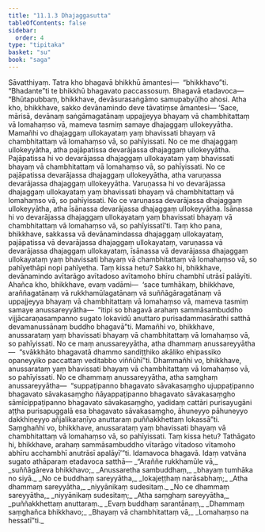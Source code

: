 ```yaml
---
title: "11.1.3 Dhajaggasutta"
tableOfContents: false
sidebar:
  order: 4
type: "tipitaka"
basket: "su"
book: "saga"
---
```



<DynamicBreadcrumb />

<Division number="249" book="saga" bookNo="12" page="220">

<Paragraph number="1545" book="saga">
Sāvatthiyaṃ. Tatra kho bhagavā bhikkhū āmantesi—  “bhikkhavo”ti. “Bhadante”ti te bhikkhū bhagavato paccassosuṃ. Bhagavā etadavoca—
</Paragraph>

<Paragraph number="1546" book="saga">
“Bhūtapubbaṃ, bhikkhave, devāsurasaṅgāmo samupabyūḷho ahosi. Atha kho, bhikkhave, sakko devānamindo deve tāvatiṃse āmantesi—
</Paragraph>

<Paragraph number="1547" book="saga">
‘Sace, mārisā, devānaṃ saṅgāmagatānaṃ uppajjeyya bhayaṃ vā chambhitattaṃ vā lomahaṃso vā, mameva tasmiṃ samaye dhajaggaṃ ullokeyyātha. Mamañhi vo dhajaggaṃ ullokayataṃ yaṃ bhavissati bhayaṃ vā chambhitattaṃ vā lomahaṃso vā, so pahīyissati.
</Paragraph>

<Paragraph number="1548" book="saga">
No ce me dhajaggaṃ ullokeyyātha, atha pajāpatissa devarājassa dhajaggaṃ ullokeyyātha. Pajāpatissa hi vo devarājassa dhajaggaṃ ullokayataṃ yaṃ bhavissati bhayaṃ vā chambhitattaṃ vā lomahaṃso vā, so pahīyissati.
</Paragraph>

<Paragraph number="1549" book="saga">
No ce pajāpatissa devarājassa dhajaggaṃ ullokeyyātha, atha varuṇassa devarājassa dhajaggaṃ ullokeyyātha. Varuṇassa hi vo devarājassa dhajaggaṃ ullokayataṃ yaṃ bhavissati bhayaṃ vā chambhitattaṃ vā lomahaṃso vā, so pahīyissati.
</Paragraph>

<Paragraph number="1550" book="saga">
No ce varuṇassa devarājassa dhajaggaṃ ullokeyyātha, atha īsānassa devarājassa dhajaggaṃ ullokeyyātha. Īsānassa hi vo devarājassa dhajaggaṃ ullokayataṃ yaṃ bhavissati bhayaṃ vā chambhitattaṃ vā lomahaṃso vā, so pahīyissatī’ti.
</Paragraph>

<Paragraph number="1551" book="saga">
Taṃ kho pana, bhikkhave, sakkassa vā devānamindassa dhajaggaṃ ullokayataṃ, pajāpatissa vā devarājassa dhajaggaṃ ullokayataṃ, varuṇassa vā devarājassa dhajaggaṃ ullokayataṃ, īsānassa vā devarājassa dhajaggaṃ ullokayataṃ yaṃ bhavissati bhayaṃ vā chambhitattaṃ vā lomahaṃso vā, so pahīyethāpi nopi pahīyetha.
</Paragraph>

<Paragraph number="1552" book="saga">
Taṃ kissa hetu? Sakko hi, bhikkhave, devānamindo avītarāgo avītadoso avītamoho bhīru chambhī utrāsī palāyīti.
</Paragraph>

<Paragraph number="1553" book="saga">
Ahañca kho, bhikkhave, evaṃ vadāmi—  ‘sace tumhākaṃ, bhikkhave, araññagatānaṃ vā rukkhamūlagatānaṃ vā suññāgāragatānaṃ vā uppajjeyya bhayaṃ vā chambhitattaṃ vā lomahaṃso vā, mameva tasmiṃ samaye anussareyyātha—  “itipi so bhagavā arahaṃ sammāsambuddho vijjācaraṇasampanno sugato lokavidū anuttaro purisadammasārathi satthā devamanussānaṃ buddho bhagavā”ti. Mamañhi vo, bhikkhave, anussarataṃ yaṃ bhavissati bhayaṃ vā chambhitattaṃ vā lomahaṃso vā, so pahīyissati.
</Paragraph>

<Paragraph number="1554" book="saga">
No ce maṃ anussareyyātha, atha dhammaṃ anussareyyātha—  “svākkhāto bhagavatā dhammo sandiṭṭhiko akāliko ehipassiko opaneyyiko paccattaṃ veditabbo viññūhī”ti. Dhammañhi vo, bhikkhave, anussarataṃ yaṃ bhavissati bhayaṃ vā chambhitattaṃ vā lomahaṃso vā, so pahīyissati.
</Paragraph>

<Paragraph number="1555" book="saga">
No ce dhammaṃ anussareyyātha, atha saṃghaṃ anussareyyātha—  “suppaṭipanno bhagavato sāvakasaṃgho ujuppaṭipanno bhagavato sāvakasaṃgho ñāyappaṭipanno bhagavato sāvakasaṃgho sāmīcippaṭipanno bhagavato sāvakasaṃgho, yadidaṃ cattāri purisayugāni aṭṭha purisapuggalā esa bhagavato sāvakasaṃgho, āhuneyyo pāhuneyyo dakkhiṇeyyo añjalikaraṇīyo anuttaraṃ puññakkhettaṃ lokassā”ti. Saṃghañhi vo, bhikkhave, anussarataṃ yaṃ bhavissati bhayaṃ vā chambhitattaṃ vā lomahaṃso vā, so pahīyissati.
</Paragraph>

<Paragraph number="1556" book="saga">
Taṃ kissa hetu? Tathāgato hi, bhikkhave, arahaṃ sammāsambuddho vītarāgo vītadoso vītamoho abhīru acchambhī anutrāsī apalāyī’”ti. Idamavoca bhagavā. Idaṃ vatvāna sugato athāparaṃ etadavoca satthā—
</Paragraph>

<Paragraph number="1557" type="verses" book="saga">
_“Araññe rukkhamūle vā,_  
_suññāgāreva bhikkhavo;_  
_Anussaretha sambuddhaṃ,_  
_bhayaṃ tumhāka no siyā._  

</Paragraph>

<Paragraph number="1558" type="verses" book="saga">
_No ce buddhaṃ sareyyātha,_  
_lokajeṭṭhaṃ narāsabhaṃ;_  
_Atha dhammaṃ sareyyātha,_  
_niyyānikaṃ sudesitaṃ._  

</Paragraph>

<Paragraph number="1559" type="verses" book="saga">
_No ce dhammaṃ sareyyātha,_  
_niyyānikaṃ sudesitaṃ;_  
_Atha saṃghaṃ sareyyātha,_  
_puññakkhettaṃ anuttaraṃ._  

</Paragraph>

<Paragraph number="1560" type="verses" book="saga">
_Evaṃ buddhaṃ sarantānaṃ,_  
_Dhammaṃ saṃghañca bhikkhavo;_  
_Bhayaṃ vā chambhitattaṃ vā,_  
_Lomahaṃso na hessatī”ti._
</Paragraph>
</Division>